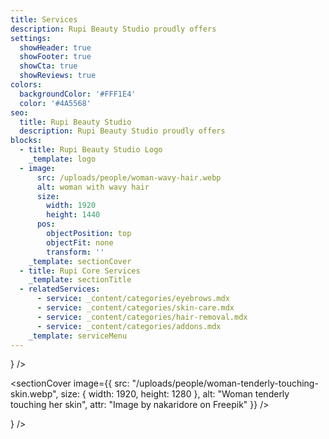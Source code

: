```yaml
---
title: Services
description: Rupi Beauty Studio proudly offers
settings:
  showHeader: true
  showFooter: true
  showCta: true
  showReviews: true
colors:
  backgroundColor: '#FFF1E4'
  color: '#4A5568'
seo:
  title: Rupi Beauty Studio
  description: Rupi Beauty Studio proudly offers
blocks:
  - title: Rupi Beauty Studio Logo
    _template: logo
  - image:
      src: /uploads/people/woman-wavy-hair.webp
      alt: woman with wavy hair
      size:
        width: 1920
        height: 1440
      pos:
        objectPosition: top
        objectFit: none
        transform: ''
    _template: sectionCover
  - title: Rupi Core Services
    _template: sectionTitle
  - relatedServices:
      - service: _content/categories/eyebrows.mdx
      - service: _content/categories/skin-care.mdx
      - service: _content/categories/hair-removal.mdx
      - service: _content/categories/addons.mdx
    _template: serviceMenu
---
```






<section
  title="Rupi Logo Full"
  settings={{
    width: "full",
    backgroundColor: "#FFF1E4",
    color: "#4A5568",
    spacing: { px: "" }
  }}
  body={<>
    <logo title="Rupi Beauty Studio Logo" />
  </>}
/>

<sectionCover
  image={{
    src: "/uploads/people/woman-tenderly-touching-skin.webp",
    size: { width: 1920, height: 1280 },
    alt: "Woman tenderly touching her skin",
    attr: "Image by nakaridore on Freepik"
  }}
/>

<sectionTitle title="Our Core Services" />

<section
  title="Root Service Menu"
  settings={{ backgroundColor: "bg", color: "text" }}
  body={<>
    <serviceMenu
    title="Eyebrows, Skin-Care, Hair-Removal, Addons"
    relatedServices={[
    { service: "_content/categories/eyebrows.mdx" },
    { service: "_content/categories/skin-care.mdx" },
    { service: "_content/categories/hair-removal.mdx" },
    { service: "_content/categories/addons.mdx" }
    ]}
    />
  </>}
/>

